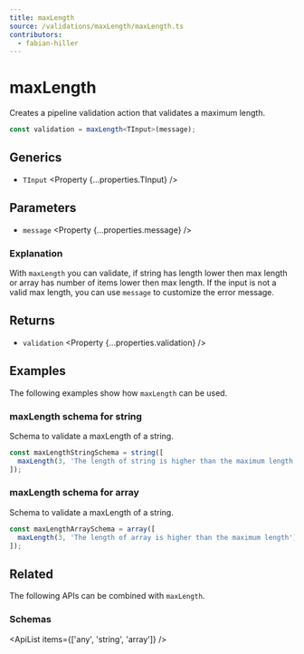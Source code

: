 ```yaml
---
title: maxLength
source: /validations/maxLength/maxLength.ts
contributors:
  - fabian-hiller
---
```



# maxLength

Creates a pipeline validation action that validates a maximum length.

```ts
const validation = maxLength<TInput>(message);
```

## Generics

- `TInput` <Property {...properties.TInput} />

## Parameters

- `message` <Property {...properties.message} />

### Explanation

With `maxLength` you can validate, if string has length lower then max length or array has number of items lower then max length. If the input is not a valid max length, you can use `message` to customize the error message.

## Returns

- `validation` <Property {...properties.validation} />

## Examples

The following examples show how `maxLength` can be used.

### maxLength schema for string

Schema to validate a maxLength of a string.

```ts
const maxLengthStringSchema = string([
  maxLength(3, 'The length of string is higher than the maximum length'),
]);
```

### maxLength schema for array

Schema to validate a maxLength of a string.

```ts
const maxLengthArraySchema = array([
  maxLength(3, 'The length of array is higher than the maximum length'),
]);
```

## Related

The following APIs can be combined with `maxLength`.

### Schemas

<ApiList items={['any', 'string', 'array']} />

